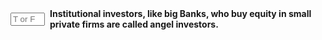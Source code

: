 ::: {.question-block}

<form onsubmit="event.preventDefault(); checkAnswerBox('q45','F')" style="display: flex; align-items: center; gap: 8px;">
<input type="text" id="q45" name="q45" maxlength="1" placeholder="T or F"
         style="width: 55px;" data-correct-answer="F" /> <label for="q45"><strong>Institutional investors, like big Banks, who buy equity in small private firms are called angel investors.</strong></label>
</form>

<div id="feedback-q45" class="feedback" data-status="" style="display:none;">
The sentence is FALSE:  Institutional investors who buy equity in small private firms are typically called venture capitalists or private equity firms; angel investors are usually wealthy individuals who provide seed funding.
</div>
:::
